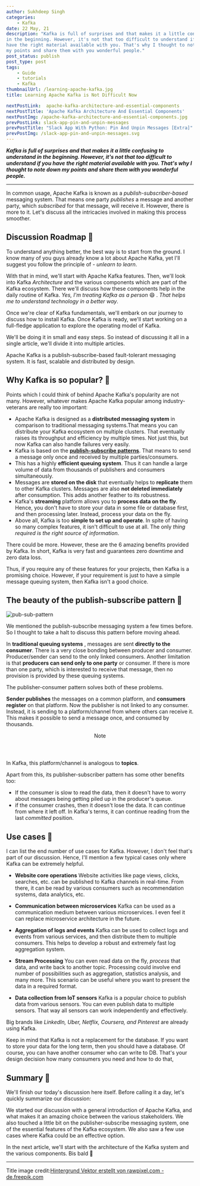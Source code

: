 ---
author: Sukhdeep Singh
categories:
    - Kafka
date: 22 May, 21
description: "Kafka is full of surprises and that makes it a little confusing to understand
in the beginning. However, it's not that too difficult to understand if you
have the right material available with you. That's why I thought to note down
my points and share them with you wonderful people."
post_status: publish
post_type: post
tags:
    - Guide
    - tutorials
    - Kafka
thumbnailUrl: /learning-apache-kafka.jpg
title: Learning Apache Kafka is Not Difficult Now

nextPostLink:  apache-kafka-architecture-and-essential-components
nextPostTitle: 'Apache Kafka Architecture And Essential Components'
nextPostImg: /apache-kafka-architecture-and-essential-components.jpg
prevPostLink: slack-app-pin-and-unpin-messages
prevPostTitle: "Slack App With Python: Pin And Unpin Messages [Extra]"
prevPostImg: /slack-app-pin-and-unpin-messages.svg
---

_**Kafka is full of surprises and that makes it a little confusing to understand in the beginning. However, it's not that too difficult to understand if you have the right material available with you. That's why I thought to note down my points and share them with you wonderful people.**_

---

In common usage, Apache Kafka is known as a _publish-subscriber-based_
messaging system. That means one party _publishes_ a message and another
party, which _subscribed_ for that message, will receive it. However, there is
more to it. Let's discuss all the intricacies involved in making this process
smoother.

## Discussion Roadmap 🚵

To understand anything better, the best way is to start from the ground. I
know many of you guys already know a lot about Apache Kafka, yet I'll suggest
you follow the principle of - _unlearn to learn_.

With that in mind, we'll
start with Apache Kafka features. Then, we'll look into Kafka _Architecture_
and the various components which are part of the Kafka ecosystem. There we'll
discuss how these components help in the daily routine of Kafka. _Yes, I'm
treating Kafka as a person_ 😄 . _That helps me to understand technology in a
better way_.

Once we're clear of Kafka fundamentals, we'll embark on our
journey to discuss how to install Kafka. Once Kafka is ready, we'll start
working on a full-fledge application to explore the operating model of Kafka.

We'll be doing it in small and easy steps. So instead of discussing it all in
a single article, we'll divide it into multiple articles.

Apache Kafka is a
publish-subscribe-based fault-tolerant messaging system. It is fast, scalable
and distributed by design.

## Why Kafka is so popular? 🥇

Points which I could think of behind Apache Kafka's popularity are not many.
However, whatever makes Apache Kafka popular among industry-veterans are
really too important:

- Apache Kafka is designed as a **distributed messaging system** in comparison to traditional messaging systems.That means you can distribute your Kafka ecosystem on multiple clusters. That eventually raises its throughput and efficiency by multiple times. Not just this, but now Kafka can also handle failures very easily.
- Kafka is based on the **[publish-subscribe patterns](/blog/learning-apache-kafka#the-beauty-of-the-publish-subscribe-pattern-)**. That means to send a message only once and received by multiple parties/consumers.
- This has a highly **efficient queuing system**. Thus it can handle a large volume of data from thousands of publishers and consumers simultaneously.
- Messages are **stored on the disk** that eventually helps to **replicate** them to other Kafka clusters. Messages are also **not deleted immediately** after consumption. This adds another feather to its robustness.
- Kafka's **streaming** platform allows you to **process data on the fly**. Hence, you don't have to store your data in some file or database first, and then processing later. Instead, process your data on the fly.
- Above all, Kafka is too **simple to set up and operate**. In spite of having so many complex features, it isn't difficult to use at all. The only _thing required is the right source of information_.

There could be more. However, these are the 6 amazing benefits provided by
Kafka. In short, Kafka is very fast and guarantees zero downtime and zero data
loss.

Thus, if you require any of these features for your projects, then Kafka
is a promising choice. However, if your requirement is just to have a simple
message queuing system, then Kafka isn't a good choice.

## The beauty of the publish-subscribe pattern 🎫

![pub-sub-pattern](/pub-sub-pattern.png)

We mentioned the publish-subscribe messaging system
a few times before. So I thought to take a halt to discuss this pattern before
moving ahead.

In **traditional queuing systems** , messages are sent
**directly to the consumer**. There is a very close bonding between producer
and consumer. Producer/sender can send to the only linked consumers. Another
limitation is that **producers can send only to one party** or consumer. If
there is more than one party, which is interested to receive that message,
then no provision is provided by these queuing systems.

The publisher-consumer pattern solves both of these problems.

**Sender publishes** the messages on a
common platform, and **consumers register** on that platform. Now the
publisher is not linked to any consumer. Instead, it is sending to a
platform/channel from where others can receive it. This makes it possible to
send a message once, and consumed by thousands.

<section class="message">
  <header>
    <i></i>Note
  </header>

In Kafka, this platform/channel is analogous to **topics**.

</section>

Apart from this, its publisher-subscriber pattern has some other benefits too:

- If the consumer is slow to read the data, then it doesn't have to worry about messages being getting piled up in the producer's queue.
- if the consumer crashes, then it doesn't lose the data. It can continue from where it left off. In Kafka's terms, it can continue reading from the last _committed_ position.

## Use cases 🔭

I can list the end number of use cases for Kafka. However, I don't feel that's
part of our discussion. Hence, I'll mention a few typical cases only where
Kafka can be extremely helpful.

- **Website core operations**
  Website activities like page views, clicks, searches, etc. can be published to Kafka channels in
  real-time. From there, it can be read by various consumers such as
  recommendation systems, data analytics, etc.

- **Communication between microservices**
  Kafka can be used as a communication medium between various
  microservices. I even feel it can replace microservice architecture in the
  future.

- **Aggregation of logs and events**
  Kafka can be used to collect logs
  and events from various services, and then distribute them to multiple
  consumers. This helps to develop a robust and extremely fast log aggregation
  system.

- **Stream Processing**
  You can even read data on the fly, _process_
  that data, and write back to another topic. Processing could involve end
  number of possibilities such as aggregation, statistics analysis, and many
  more. This scenario can be useful where you want to present the data in a
  required format.

- **Data collection from IoT sensors**
  Kafka is a popular choice to publish data from various sensors. You can even publish data to
  multiple sensors. That way all sensors can work independently and effectively.

Big brands like _LinkedIn, Uber, Netflix, Coursera, and Pinterest_ are already
using Kafka.

Keep in mind that Kafka is not a replacement for the database. If
you want to store your data for the long term, then you should have a
database. Of course, you can have another consumer who can write to DB. That's
your design decision how many consumers you need and how to do that,

## Summary 📜

We'll finish our today's discussion here itself. Before calling it a day,
let's quickly summarize our discussion:

We started our discussion with a
general introduction of Apache Kafka, and what makes it an amazing choice
between the various stakeholders. We also touched a little bit on the
publisher-subscribe messaging system, one of the essential features of the
Kafka ecosystem. We also saw a few use cases where Kafka could be an effective
option.

In the next article, we'll start with the architecture of the Kafka
system and the various components. Bis bald 🍷

---

Title image credit:[Hintergrund Vektor erstellt von rawpixel.com - de.freepik.com](https://de.freepik.com/vektoren/hintergrund)
